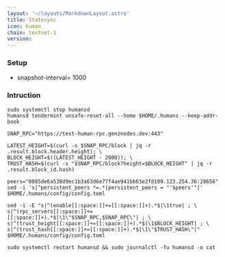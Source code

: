 ```yaml
---
layout: '~/layouts/MarkdownLayout.astro'
title: Statesync
icon: human
chain: testnet-1
version: 
---
```

### Setup

- snapshot-interval= 1000

### Intruction

```
sudo systemctl stop humansd
humansd tendermint unsafe-reset-all --home $HOME/.humans --keep-addr-book

SNAP_RPC="https://test-human-rpc.genznodes.dev:443"

LATEST_HEIGHT=$(curl -s $SNAP_RPC/block | jq -r .result.block.header.height); \
BLOCK_HEIGHT=$((LATEST_HEIGHT - 2000)); \
TRUST_HASH=$(curl -s "$SNAP_RPC/block?height=$BLOCK_HEIGHT" | jq -r .result.block_id.hash)

peers="0085de6a538d9ec1b3a63d6e77f4ae941bb63e2f@109.123.254.36:28656"
sed -i 's|^persistent_peers *=.*|persistent_peers = "'$peers'"|' $HOME/.humans/config/config.toml

sed -i -E "s|^(enable[[:space:]]+=[[:space:]]+).*$|\1true| ; \
s|^(rpc_servers[[:space:]]+=[[:space:]]+).*$|\1\"$SNAP_RPC,$SNAP_RPC\"| ; \
s|^(trust_height[[:space:]]+=[[:space:]]+).*$|\1$BLOCK_HEIGHT| ; \
s|^(trust_hash[[:space:]]+=[[:space:]]+).*$|\1\"$TRUST_HASH\"|" $HOME/.humans/config/config.toml

sudo systemctl restart humansd && sudo journalctl -fu humansd -o cat
```